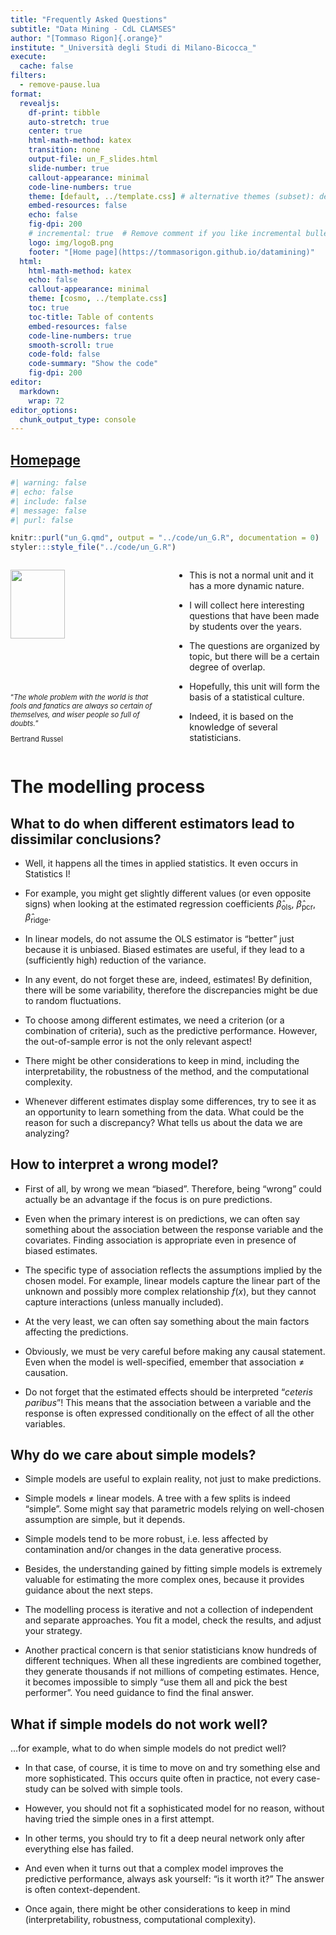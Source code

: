```yaml
---
title: "Frequently Asked Questions"
subtitle: "Data Mining - CdL CLAMSES"
author: "[Tommaso Rigon]{.orange}"
institute: "_Università degli Studi di Milano-Bicocca_"
execute:
  cache: false
filters: 
  - remove-pause.lua
format:
  revealjs:
    df-print: tibble
    auto-stretch: true
    center: true
    html-math-method: katex
    transition: none
    output-file: un_F_slides.html
    slide-number: true
    callout-appearance: minimal
    code-line-numbers: true
    theme: [default, ../template.css] # alternative themes (subset): default, night, dark
    embed-resources: false
    echo: false
    fig-dpi: 200
    # incremental: true  # Remove comment if you like incremental bullet points
    logo: img/logoB.png
    footer: "[Home page](https://tommasorigon.github.io/datamining)"
  html:
    html-math-method: katex
    echo: false
    callout-appearance: minimal
    theme: [cosmo, ../template.css]
    toc: true
    toc-title: Table of contents
    embed-resources: false
    code-line-numbers: true
    smooth-scroll: true
    code-fold: false
    code-summary: "Show the code"
    fig-dpi: 200
editor: 
  markdown: 
    wrap: 72
editor_options: 
  chunk_output_type: console
---
```


## [Homepage](../index.html)

```r
#| warning: false
#| echo: false
#| include: false
#| message: false
#| purl: false

knitr::purl("un_G.qmd", output = "../code/un_G.R", documentation = 0)
styler:::style_file("../code/un_G.R")
```

::: columns
::: {.column width="50%"}
![](img/russell.jpg){width="60%" fig-align="center"}

::: {style="font-size: 80%;"}
"*The whole problem with the world is that fools and fanatics are always so certain of themselves, and wiser people so full of doubts.*" 

[Bertrand Russel]{.grey}
:::
:::

::: {.column width="50%"}
- This is not a normal unit and it has a more dynamic nature. 

- I will collect here [interesting]{.blue} questions that have been made by students over the years.

- The questions are organized by topic, but there will be a certain degree of overlap.

- Hopefully, this unit will form the basis of a [statistical culture]{.orange}. 

- Indeed, it is based on the knowledge of several statisticians. 
:::
:::

# The modelling process

## What to do when different estimators lead to dissimilar conclusions?

- Well, it happens all the times in applied statistics. It even occurs in Statistics I!

- For example, you might get slightly different values (or even opposite signs) when looking at the estimated regression coefficients $\hat{\beta}_\text{ols}$, $\hat{\beta}_\text{pcr}$, $\hat{\beta}_\text{ridge}$.

- In linear models, do not assume the OLS estimator is "better" just because it is [unbiased]{.blue}. Biased estimates are useful, if they lead to a (sufficiently high) [reduction of the variance]{.orange}.

- In any event, do not forget these are, indeed, [estimates]{.orange}! By definition, there will be some variability, therefore the [discrepancies]{.blue} might be due to random [fluctuations]{.orange}.

- To choose among different estimates, we need a criterion (or a combination of criteria), such as the [predictive performance]{.blue}. However, the out-of-sample error is [not]{.orange} the only relevant aspect! 

- There might be other considerations to keep in mind, including the [interpretability]{.blue}, the [robustness]{.orange} of the method, and the [computational complexity]{.grey}.

- Whenever different estimates display some differences, try to see it as an [opportunity]{.blue} to [learn something from the data]{.orange}. What could be the reason for such a discrepancy? What tells us about the data we are analyzing?

## How to interpret a wrong model?

- First of all, by wrong we mean "[biased]{.orange}". Therefore, being "wrong" could actually be an advantage [if]{.orange} the [focus]{.blue} is on [pure predictions]{.blue}.  

- Even when the primary interest is on predictions, we can often say something about the [association]{.orange} between the response variable and the covariates. Finding association is appropriate even in presence of biased estimates.

- The specific type of association reflects the [assumptions]{.blue} implied by the chosen model. For example, linear models capture the [linear part]{.orange} of the unknown and possibly more complex relationship $f(x)$, but they cannot capture interactions (unless manually included). 

- At the very least, we can often say something about the main factors affecting the predictions.

- Obviously, we must be [very careful]{.orange} before making any [causal statement]{.orange}. Even when the model is well-specified, emember that association $\neq$ causation.

- Do not forget that the estimated effects should be interpreted "*ceteris paribus*"! This means that the association between a variable and the response is often expressed conditionally on the effect of all the other variables. 

<!-- ## What is the difference between an algorithm and a model? -->

<!-- ::: columns -->
<!-- ::: {.column width="50%"} -->
<!-- - [Model]{.blue}: a simplified *mathematical* representation of reality. -->

<!-- - [Algorithm]{.blue}: a step-by-step procedure that is useful to obtain the unknown parts of a model. -->
<!-- ::: -->

<!-- ::: {.column width="50%"} -->
<!-- [Example]{.orange}: linear models, neural networks, support vector machine, trees. -->

<!-- [Example]{.orange}: gradient descent, Newton-Raphson, pathwise coordinate descent, LAR. -->
<!-- ::: -->
<!-- ::: -->

## Why do we care about simple models?

- Simple models are useful to [explain]{.orange} reality, not just to make predictions.

- Simple models $\neq$ linear models. A tree with a few splits is indeed "simple". Some might say that parametric models relying on well-chosen assumption are simple, but it depends. 

- Simple models tend to be more [robust]{.orange}, i.e. less affected by contamination and/or changes in the data generative process.

- Besides, the [understanding]{.blue} gained by fitting simple models is extremely valuable for estimating the more complex ones, because it provides guidance about the next steps. 

- The modelling process is [iterative]{.blue} and [not a collection of independent]{.orange} and [separate approaches]{.orange}. You fit a model, check the results, and adjust your strategy. 

- Another practical concern is that senior statisticians know hundreds of different techniques. When all these ingredients are combined together, they generate thousands if not millions of competing estimates. Hence, it becomes impossible to simply "use them all and pick the best performer". You need guidance to find the final answer. 



## What if simple models do not work well?

...for example, what to do when simple models do not predict well?

- In that case, of course, it is time to move on and try something else and more sophisticated. This occurs quite often in practice, not every case-study can be solved with simple tools.

- However, you [should not]{.orange} fit a sophisticated model for no reason, without having tried the simple ones in a first attempt. 

- In other terms, you should try to fit a [deep neural network]{.blue} only after [everything else has failed]{.orange}.

- And even when it turns out that a complex model improves the predictive performance, always ask yourself: ["is it worth it?"]{.orange} The answer is often [context-dependent]{.blue}. 

- Once again, there might be other considerations to keep in mind (interpretability, robustness, computational complexity). 
